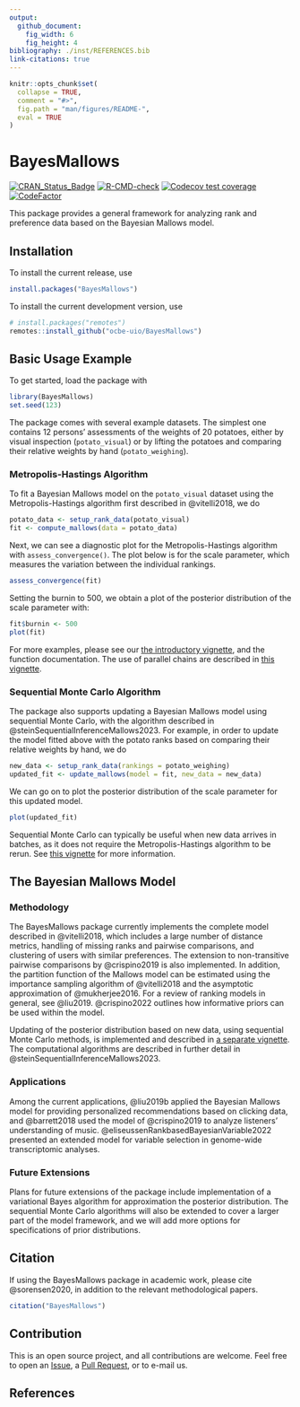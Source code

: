 ```yaml
---
output:
  github_document:
    fig_width: 6
    fig_height: 4
bibliography: ./inst/REFERENCES.bib
link-citations: true
---
```


<!-- README.md is generated from README.Rmd. Please edit that file -->

```r
knitr::opts_chunk$set(
  collapse = TRUE,
  comment = "#>",
  fig.path = "man/figures/README-",
  eval = TRUE
)
```
# BayesMallows

[![CRAN_Status_Badge](http://www.r-pkg.org/badges/version/BayesMallows)](https://cran.r-project.org/package=BayesMallows)
[![R-CMD-check](https://github.com/ocbe-uio/BayesMallows/workflows/R-CMD-check/badge.svg)](https://github.com/ocbe-uio/BayesMallows/actions)
[![Codecov test coverage](https://codecov.io/gh/ocbe-uio/BayesMallows/branch/master/graph/badge.svg)](https://app.codecov.io/gh/ocbe-uio/BayesMallows?branch=master)
[![CodeFactor](https://www.codefactor.io/repository/github/ocbe-uio/bayesmallows/badge/master)](https://www.codefactor.io/repository/github/ocbe-uio/bayesmallows/overview/master)

This package provides a general framework for analyzing rank and preference data based on the Bayesian Mallows model.

## Installation

To install the current release, use

```r
install.packages("BayesMallows")
```

To install the current development version, use

```r
# install.packages("remotes")
remotes::install_github("ocbe-uio/BayesMallows")
```

## Basic Usage Example

To get started, load the package with

```r
library(BayesMallows)
set.seed(123)
```



The package comes with several example datasets. The simplest one contains 12 persons' assessments of the weights of 20 potatoes, either by visual inspection (`potato_visual`) or by lifting the potatoes and comparing their relative weights by hand (`potato_weighing`). 

### Metropolis-Hastings Algorithm

To fit a Bayesian Mallows model on the `potato_visual` dataset using the Metropolis-Hastings algorithm first described in @vitelli2018, we do

```r
potato_data <- setup_rank_data(potato_visual)
fit <- compute_mallows(data = potato_data)
```

Next, we can see a diagnostic plot for the Metropolis-Hastings algorithm with `assess_convergence()`. The plot below is for the scale parameter, which measures the variation between the individual rankings.

```r
assess_convergence(fit)
```

Setting the burnin to 500, we obtain a plot of the posterior distribution of the scale parameter with:

```r
fit$burnin <- 500
plot(fit)
```


For more examples, please see our [the introductory vignette](https://ocbe-uio.github.io/BayesMallows/articles/BayesMallows.html), and the function documentation. The use of parallel chains are described in [this vignette](https://ocbe-uio.github.io/BayesMallows/articles/parallel_chains.html).

### Sequential Monte Carlo Algorithm

The package also supports updating a Bayesian Mallows model using sequential Monte Carlo, with the algorithm described in @steinSequentialInferenceMallows2023. For example, in order to update the model fitted above with the potato ranks based on comparing their relative weights by hand, we do

```r
new_data <- setup_rank_data(rankings = potato_weighing)
updated_fit <- update_mallows(model = fit, new_data = new_data)
```

We can go on to plot the posterior distribution of the scale parameter for this updated model.

```r
plot(updated_fit)
```

Sequential Monte Carlo can typically be useful when new data arrives in batches, as it does not require the Metropolis-Hastings algorithm to be rerun. See [this vignette](https://ocbe-uio.github.io/BayesMallows/articles/SMC-Mallows.html) for more information.


## The Bayesian Mallows Model

### Methodology

The BayesMallows package currently implements the complete model described in @vitelli2018, which includes a large number of distance metrics, handling of missing ranks and pairwise comparisons, and clustering of users with similar preferences. The extension to non-transitive pairwise comparisons by @crispino2019 is also implemented. In addition, the partition function of the Mallows model can be estimated using the importance sampling algorithm of @vitelli2018 and the asymptotic approximation of @mukherjee2016. For a review of ranking models in general, see @liu2019. @crispino2022 outlines how informative priors can be used within the model. 

Updating of the posterior distribution based on new data, using sequential Monte Carlo methods, is implemented and described in [a separate vignette](https://ocbe-uio.github.io/BayesMallows/articles/SMC-Mallows.html). The computational algorithms are described in further detail in @steinSequentialInferenceMallows2023.

### Applications

Among the current applications, @liu2019b applied the Bayesian Mallows model for providing personalized recommendations based on clicking data, and @barrett2018 used the model of @crispino2019 to analyze listeners' understanding of music. @eliseussenRankbasedBayesianVariable2022 presented an extended model for variable selection in genome-wide transcriptomic analyses.

### Future Extensions

Plans for future extensions of the package include implementation of a variational Bayes algorithm for approximation the posterior distribution. The sequential Monte Carlo algorithms will also be extended to cover a larger part of the model framework, and we will add more options for specifications of prior distributions.

## Citation

If using the BayesMallows package in academic work, please cite @sorensen2020, in addition to the relevant methodological papers.

```r
citation("BayesMallows")
```


## Contribution

This is an open source project, and all contributions are welcome. Feel free to open an [Issue](https://github.com/ocbe-uio/BayesMallows/issues), a [Pull Request](https://github.com/ocbe-uio/BayesMallows/pulls), or to e-mail us.

## References
